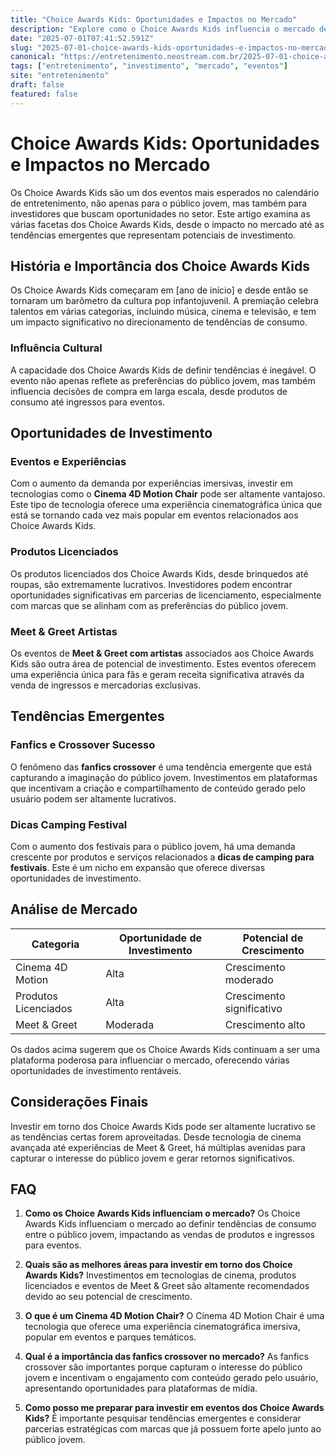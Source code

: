 ```yaml
---
title: "Choice Awards Kids: Oportunidades e Impactos no Mercado"
description: "Explore como o Choice Awards Kids influencia o mercado de entretenimento e descobra oportunidades de investimento em eventos e produtos relacionados."
date: "2025-07-01T07:41:52.591Z"
slug: "2025-07-01-choice-awards-kids-oportunidades-e-impactos-no-mercado"
canonical: "https://entretenimento.neostream.com.br/2025-07-01-choice-awards-kids-oportunidades-e-impactos-no-mercado"
tags: ["entretenimento", "investimento", "mercado", "eventos"]
site: "entretenimento"
draft: false
featured: false
---
```


# Choice Awards Kids: Oportunidades e Impactos no Mercado

Os Choice Awards Kids são um dos eventos mais esperados no calendário de entretenimento, não apenas para o público jovem, mas também para investidores que buscam oportunidades no setor. Este artigo examina as várias facetas dos Choice Awards Kids, desde o impacto no mercado até as tendências emergentes que representam potenciais de investimento.

## História e Importância dos Choice Awards Kids

Os Choice Awards Kids começaram em [ano de início] e desde então se tornaram um barômetro da cultura pop infantojuvenil. A premiação celebra talentos em várias categorias, incluindo música, cinema e televisão, e tem um impacto significativo no direcionamento de tendências de consumo.

### Influência Cultural

A capacidade dos Choice Awards Kids de definir tendências é inegável. O evento não apenas reflete as preferências do público jovem, mas também influencia decisões de compra em larga escala, desde produtos de consumo até ingressos para eventos.

## Oportunidades de Investimento

### Eventos e Experiências

Com o aumento da demanda por experiências imersivas, investir em tecnologias como o **Cinema 4D Motion Chair** pode ser altamente vantajoso. Este tipo de tecnologia oferece uma experiência cinematográfica única que está se tornando cada vez mais popular em eventos relacionados aos Choice Awards Kids.

### Produtos Licenciados

Os produtos licenciados dos Choice Awards Kids, desde brinquedos até roupas, são extremamente lucrativos. Investidores podem encontrar oportunidades significativas em parcerias de licenciamento, especialmente com marcas que se alinham com as preferências do público jovem.

### Meet & Greet Artistas

Os eventos de **Meet & Greet com artistas** associados aos Choice Awards Kids são outra área de potencial de investimento. Estes eventos oferecem uma experiência única para fãs e geram receita significativa através da venda de ingressos e mercadorias exclusivas.

## Tendências Emergentes

### Fanfics e Crossover Sucesso

O fenômeno das **fanfics crossover** é uma tendência emergente que está capturando a imaginação do público jovem. Investimentos em plataformas que incentivam a criação e compartilhamento de conteúdo gerado pelo usuário podem ser altamente lucrativos.

### Dicas Camping Festival

Com o aumento dos festivais para o público jovem, há uma demanda crescente por produtos e serviços relacionados a **dicas de camping para festivais**. Este é um nicho em expansão que oferece diversas oportunidades de investimento.

## Análise de Mercado

| Categoria          | Oportunidade de Investimento | Potencial de Crescimento |
|--------------------|-----------------------------|--------------------------|
| Cinema 4D Motion   | Alta                        | Crescimento moderado     |
| Produtos Licenciados| Alta                        | Crescimento significativo |
| Meet & Greet       | Moderada                    | Crescimento alto         |

Os dados acima sugerem que os Choice Awards Kids continuam a ser uma plataforma poderosa para influenciar o mercado, oferecendo várias oportunidades de investimento rentáveis.

## Considerações Finais

Investir em torno dos Choice Awards Kids pode ser altamente lucrativo se as tendências certas forem aproveitadas. Desde tecnologia de cinema avançada até experiências de Meet & Greet, há múltiplas avenidas para capturar o interesse do público jovem e gerar retornos significativos.

## FAQ

1. **Como os Choice Awards Kids influenciam o mercado?**
   Os Choice Awards Kids influenciam o mercado ao definir tendências de consumo entre o público jovem, impactando as vendas de produtos e ingressos para eventos.

2. **Quais são as melhores áreas para investir em torno dos Choice Awards Kids?**
   Investimentos em tecnologias de cinema, produtos licenciados e eventos de Meet & Greet são altamente recomendados devido ao seu potencial de crescimento.

3. **O que é um Cinema 4D Motion Chair?**
   O Cinema 4D Motion Chair é uma tecnologia que oferece uma experiência cinematográfica imersiva, popular em eventos e parques temáticos.

4. **Qual é a importância das fanfics crossover no mercado?**
   As fanfics crossover são importantes porque capturam o interesse do público jovem e incentivam o engajamento com conteúdo gerado pelo usuário, apresentando oportunidades para plataformas de mídia.

5. **Como posso me preparar para investir em eventos dos Choice Awards Kids?**
   É importante pesquisar tendências emergentes e considerar parcerias estratégicas com marcas que já possuem forte apelo junto ao público jovem.